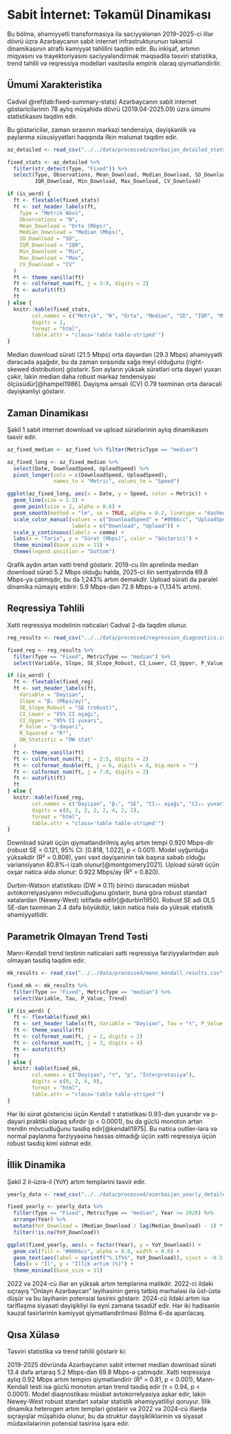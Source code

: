 # Sabit İnternet: Təkamül Dinamikası

Bu bölmə, əhəmiyyətli transformasiya ilə səciyyələnən 2019–2025-ci illər dövrü 
üzrə Azərbaycanın sabit internet infrastrukturunun təkamül dinamikasının ətraflı 
kəmiyyət təhlilini təqdim edir. 
Bu inkişaf, artımın miqyasını və trayektoriyasını səciyyələndirmək məqsədilə təsviri statistika, 
trend təhlili və reqressiya modelləri vasitəsilə empirik olaraq qiymətləndirilir.

## Ümumi Xarakteristika

Cədvəl \@ref(tab:fixed-summary-stats) Azərbaycanın sabit internet göstəricilərinin
78 aylıq müşahidə dövrü (2019.04-2025.09) üzrə ümumi statistikasını təqdim edir.

Bu göstəricilər, zaman sırasının mərkəzi tendensiya, 
dəyişkənlik və paylanma xüsusiyyətləri haqqında ilkin məlumat təqdim edir.


```r
az_detailed <- read_csv("../../data/processed/azerbaijan_detailed_stats.csv", show_col_types = FALSE)

fixed_stats <- az_detailed %>% 
  filter(str_detect(Type, "Fixed")) %>%
  select(Type, Observations, Mean_Download, Median_Download, SD_Download, 
         IQR_Download, Min_Download, Max_Download, CV_Download)

if (is_word) {
  ft <- flextable(fixed_stats)
  ft <- set_header_labels(ft, 
    Type = "Metrik Növü",
    Observations = "N",
    Mean_Download = "Orta (Mbps)",
    Median_Download = "Median (Mbps)", 
    SD_Download = "SD",
    IQR_Download = "IQR",
    Min_Download = "Min",
    Max_Download = "Max",
    CV_Download = "CV"
  )
  ft <- theme_vanilla(ft)
  ft <- colformat_num(ft, j = 3:9, digits = 2)
  ft <- autofit(ft)
  ft
} else {
  knitr::kable(fixed_stats,
        col.names = c("Metrik", "N", "Orta", "Median", "SD", "IQR", "Min", "Max", "CV"),
        digits = 2,
        format = "html",
        table.attr = "class='table table-striped'")
}
```

Median download sürəti (21.5 Mbps) orta dəyərdən (29.3 Mbps) əhəmiyyətli dərəcədə aşağıdır,
 bu da zaman sırasında sağa meyl olduğunu (right-skewed distribution) göstərir. 
 Son ayların yüksək sürətləri orta dəyəri yuxarı çəkir, 
 lakin median daha robust mərkəz tendensiyası ölçüsüdür[@hampel1986]. 
 Dəyişmə əmsalı (CV) 0.79 təxminən orta dərəcəli dəyişkənliyi göstərir.

## Zaman Dinamikası

Şəkil 1 sabit internet download və upload sürətlərinin aylıq dinamikasını təsvir edir.

```r
az_fixed_median <- az_fixed %>% filter(MetricType == "median")

az_fixed_long <- az_fixed_median %>%
  select(Date, DownloadSpeed, UploadSpeed) %>%
  pivot_longer(cols = c(DownloadSpeed, UploadSpeed),
               names_to = "Metric", values_to = "Speed")

ggplot(az_fixed_long, aes(x = Date, y = Speed, color = Metric)) +
  geom_line(size = 1.2) +
  geom_point(size = 2, alpha = 0.6) +
  geom_smooth(method = "lm", se = TRUE, alpha = 0.2, linetype = "dashed") +
  scale_color_manual(values = c("DownloadSpeed" = "#0066cc", "UploadSpeed" = "#ff6600"),
                     labels = c("Download", "Upload")) +
  scale_y_continuous(labels = comma) +
  labs(x = "Tarix", y = "Sürət (Mbps)", color = "Göstərici") +
  theme_minimal(base_size = 11) +
  theme(legend.position = "bottom")
```

Qrafik aydın artan xətti trend göstərir. 2019-cu ilin aprelində median download sürəti 5.2 Mbps olduğu halda, 2025-ci ilin sentyabrında 69.8 Mbps-yə çatmışdır, bu da 1,243% artım deməkdir. Upload sürəti də paralel dinamika nümayiş etdirir: 5.9 Mbps-dən 72.8 Mbps-ə (1,134% artım).

## Reqressiya Təhlili

Xətti reqressiya modelinin nəticələri Cədvəl 2-də təqdim olunur.

```r
reg_results <- read_csv("../../data/processed/regression_diagnostics.csv", show_col_types = FALSE)

fixed_reg <- reg_results %>% 
  filter(Type == "Fixed", MetricType == "median") %>%
  select(Variable, Slope, SE_Slope_Robust, CI_Lower, CI_Upper, P_Value, R_Squared, DW_Statistic)

if (is_word) {
  ft <- flextable(fixed_reg)
  ft <- set_header_labels(ft,
    Variable = "Dəyişən",
    Slope = "β₁ (Mbps/ay)",
    SE_Slope_Robust = "SE (robust)",
    CI_Lower = "95% CI aşağı",
    CI_Upper = "95% CI yuxarı",
    P_Value = "p-dəyəri",
    R_Squared = "R²",
    DW_Statistic = "DW stat"
  )
  ft <- theme_vanilla(ft)
  ft <- colformat_num(ft, j = 2:5, digits = 2)
  ft <- colformat_double(ft, j = 6, digits = 4, big.mark = "")
  ft <- colformat_num(ft, j = 7:8, digits = 2)
  ft <- autofit(ft)
  ft
} else {
  knitr::kable(fixed_reg,
        col.names = c("Dəyişən", "β₁", "SE", "CI₉₅ aşağı", "CI₉₅ yuxarı", "p", "R²", "DW"),
        digits = c(0, 2, 2, 2, 2, 4, 2, 2),
        format = "html",
        table.attr = "class='table table-striped'")
}
```

Download sürəti üçün qiymətləndirilmiş aylıq artım tempi 0.920 Mbps-dir (robust SE = 0.121, 95% CI: [0.818, 1.022], p < 0.001). Model uyğunluğu yüksəkdir (R² = 0.808), yəni vaxt dəyişəninin tək başına səbəb olduğu variansiyanın 80.8%-i izah olunur[@montgomery2021]. Upload sürəti üçün oxşar nəticə əldə olunur: 0.922 Mbps/ay (R² = 0.820).

Durbin-Watson statistikası (DW ≈ 0.11) birinci dərəcədən müsbət avtokorrelyasiyanın mövcudluğunu göstərir, buna görə robust standart xətalardan (Newey-West) istifadə edilir[@durbin1950]. Robust SE adi OLS SE-dən təxminən 2.4 dəfə böyükdür, lakin nəticə hələ də yüksək statistik əhəmiyyətlidir.

## Parametrik Olmayan Trend Təsti

Mann-Kendall trend testinin nəticələri xətti reqressiya fərziyyələrindən asılı olmayan təsdiq təqdim edir.

```r
mk_results <- read_csv("../../data/processed/mann_kendall_results.csv", show_col_types = FALSE)

fixed_mk <- mk_results %>%
  filter(Type == "Fixed", MetricType == "median") %>%
  select(Variable, Tau, P_Value, Trend)

if (is_word) {
  ft <- flextable(fixed_mk)
  ft <- set_header_labels(ft, Variable = "Dəyişən", Tau = "τ", P_Value = "p-dəyəri", Trend = "Trend interpretasiyası")
  ft <- theme_vanilla(ft)
  ft <- colformat_num(ft, j = 2, digits = 2)
  ft <- colformat_num(ft, j = 3, digits = 4)
  ft <- autofit(ft)
  ft
} else {
  knitr::kable(fixed_mk,
        col.names = c("Dəyişən", "τ", "p", "İnterpretasiya"),
        digits = c(0, 2, 4, 0),
        format = "html",
        table.attr = "class='table table-striped'")
}
```

Hər iki sürət göstəricisi üçün Kendall τ statistikası 0.93-dən yuxarıdır və p-dəyəri praktiki olaraq sıfırdır (p < 0.0001), bu da güclü monoton artan trendin mövcudluğunu təsdiq edir[@kendall1975]. Bu nəticə outlier-lərə və normal paylanma fərziyyəsinə həssas olmadığı üçün xətti reqressiya üçün robust təsdiq kimi xidmət edir.

## İllik Dinamika

Şəkil 2 il-üzrə-il (YoY) artım templərini təsvir edir.

```r
yearly_data <- read_csv("../../data/processed/azerbaijan_yearly_detailed.csv", show_col_types = FALSE)

fixed_yearly <- yearly_data %>%
  filter(Type == "Fixed", MetricType == "median", Year >= 2020) %>%
  arrange(Year) %>%
  mutate(YoY_Download = (Median_Download / lag(Median_Download) - 1) * 100) %>%
  filter(!is.na(YoY_Download))

ggplot(fixed_yearly, aes(x = factor(Year), y = YoY_Download)) +
  geom_col(fill = "#0066cc", alpha = 0.8, width = 0.6) +
  geom_text(aes(label = sprintf("%.1f%%", YoY_Download)), vjust = -0.5, size = 4) +
  labs(x = "İl", y = "İllik artım (%)") +
  theme_minimal(base_size = 11)
```

2022 və 2024-cü illər ən yüksək artım templərinə malikdir. 2022-ci ildəki sıçrayış "Onlayn Azərbaycan" layihəsinin geniş tətbiq mərhələsi ilə üst-üstə düşür və bu layihənin potensial təsirini göstərir. 2024-cü ildəki artım isə tarifləşmə siyasəti dəyişikliyi ilə eyni zamana təsadüf edir. Hər iki hadisənin kauzal təsirlərinin kəmiyyət qiymətləndirilməsi Bölmə 6-da aparılacaq.

## Qısa Xülasə

Təsviri statistika və trend təhlili göstərir ki:

2019-2025 dövründə Azərbaycanın sabit internet median download sürəti 13.4 dəfə artaraq 5.2 Mbps-dən 69.8 Mbps-ə çatmışdır. Xətti reqressiya aylıq 0.92 Mbps artım tempini qiymətləndirir (R² = 0.81, p < 0.001), Mann-Kendall testi isə güclü monoton artan trend təsdiq edir (τ = 0.94, p < 0.0001). Model diaqnostikası müsbət avtokorrelyasiya aşkar edir, lakin Newey-West robust standart xətalar statistik əhəmiyyətliliyi qoruyur. İllik dinamika heterogen artım templəri göstərir və 2022 və 2024-cü illərdə sıçrayışlar müşahidə olunur, bu da struktur dəyişikliklərinin və siyasət müdaxilələrinin potensial təsirinə işarə edir.
